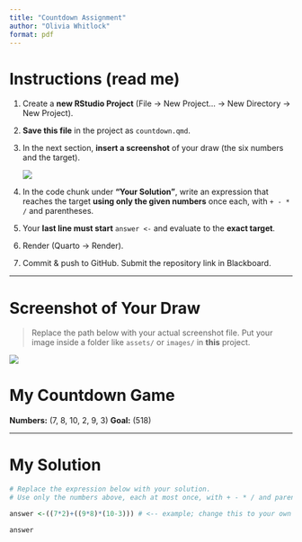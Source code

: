 ```yaml
---
title: "Countdown Assignment"
author: "Olivia Whitlock"
format: pdf
---
```


# Instructions (read me)

1.  Create a **new RStudio Project** (File → New Project… → New Directory → New Project).

2.  **Save this file** in the project as `countdown.qmd`.

3.  In the next section, **insert a screenshot** of your draw (the six numbers and the target).

    ![](images/clipboard-3932463682.jpeg)

4.  In the code chunk under **“Your Solution”**, write an expression that reaches the target **using only the given numbers** once each, with `+ - * /` and parentheses.

5.  Your **last line must start** `answer <-` and evaluate to the **exact target**.

6.  Render (Quarto → Render).

7.  Commit & push to GitHub. Submit the repository link in Blackboard.

------------------------------------------------------------------------

# Screenshot of Your Draw

> Replace the path below with your actual screenshot file. Put your image inside a folder like `assets/` or `images/` in **this** project.

![](images/clipboard-3932463682.jpeg)

# My Countdown Game

**Numbers:** (7, 8, 10, 2, 9, 3) **Goal:** (518)

------------------------------------------------------------------------

# My Solution

```r
# Replace the expression below with your solution.
# Use only the numbers above, each at most once, with + - * / and parentheses!

answer <-((7*2)+((9*8)*(10-3))) # <-- example; change this to your own solution

answer 
```
